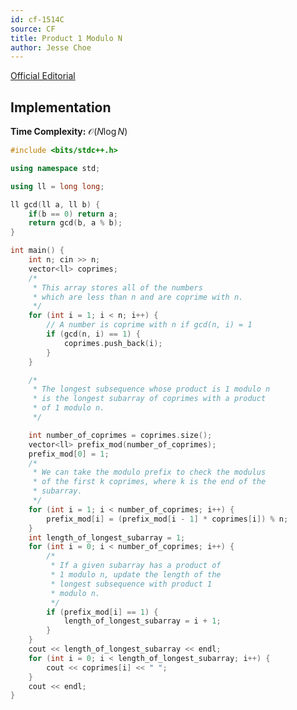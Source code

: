 ---
id: cf-1514C
source: CF
title: Product 1 Modulo N
author: Jesse Choe
---

[Official Editorial](https://codeforces.com/blog/entry/89810)

## Implementation

**Time Complexity:** $\mathcal{O}(N\log N)$

<LanguageSection>
<CPPSection>

```cpp
#include <bits/stdc++.h>

using namespace std;

using ll = long long;

ll gcd(ll a, ll b) {
	if(b == 0) return a;
	return gcd(b, a % b);
}

int main() {
	int n; cin >> n;
	vector<ll> coprimes; 
	/*
	 * This array stores all of the numbers 
	 * which are less than n and are coprime with n.
	 */
	for (int i = 1; i < n; i++) {
		// A number is coprime with n if gcd(n, i) = 1
		if (gcd(n, i) == 1) {
			coprimes.push_back(i);
		}
	}

	/*
	 * The longest subsequence whose product is 1 modulo n
	 * is the longest subarray of coprimes with a product
	 * of 1 modulo n.
	 */

	int number_of_coprimes = coprimes.size();
	vector<ll> prefix_mod(number_of_coprimes);
	prefix_mod[0] = 1;
	/*
	 * We can take the modulo prefix to check the modulus
	 * of the first k coprimes, where k is the end of the
	 * subarray.
	 */
	for (int i = 1; i < number_of_coprimes; i++) {
		prefix_mod[i] = (prefix_mod[i - 1] * coprimes[i]) % n;
	}
	int length_of_longest_subarray = 1;
	for (int i = 0; i < number_of_coprimes; i++) {
		/* 
		 * If a given subarray has a product of 
		 * 1 modulo n, update the length of the 
		 * longest subsequence with product 1
		 * modulo n.
		 */
		if (prefix_mod[i] == 1) {
			length_of_longest_subarray = i + 1;
		}
	}
	cout << length_of_longest_subarray << endl;
	for (int i = 0; i < length_of_longest_subarray; i++) {
		cout << coprimes[i] << " ";
	}
	cout << endl;
}
```

</CPPSection>
</LanguageSection>
